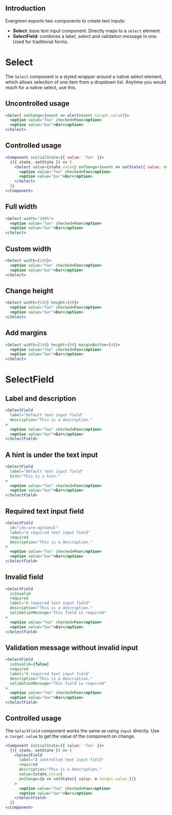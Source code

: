 
## Introduction

Evergreen exports two components to create text inputs:

* **Select**: base text input component. Directly maps to a `select` element.
* **SelectField**: combines a label, select and validation message in one. Used for traditional forms.

# Select

The `Select` component is a styled wrapper around a native select element,
which allows selection of one item from a dropdown list.
Anytime you would reach for a native select, use this.

## Uncontrolled usage

```jsx
<Select onChange={event => alert(event.target.value)}>
  <option value="foo" checked>Foo</option>
  <option value="bar">Bar</option>
</Select>
```

## Controlled usage

```jsx
<Component initialState={{ value: 'foo' }}>
  {({ state, setState }) => (
    <Select value={state.value} onChange={event => setState({ value: event.target.value })}>
      <option value="foo" checked>Foo</option>
      <option value="bar">Bar</option>
    </Select>
  )}
</Component>
```

## Full width

```jsx
<Select width="100%">
  <option value="foo" checked>Foo</option>
  <option value="bar">Bar</option>
</Select>
```

## Custom width

```jsx
<Select width={240}>
  <option value="foo" checked>Foo</option>
  <option value="bar">Bar</option>
</Select>
```

## Change height

```jsx
<Select width={240} height={40}>
  <option value="foo" checked>Foo</option>
  <option value="bar">Bar</option>
</Select>
```

## Add margins

```jsx
<Select width={240} height={40} marginBottom={40}>
  <option value="foo" checked>Foo</option>
  <option value="bar">Bar</option>
</Select>
```

<PropsTable of="Select" />


# SelectField

## Label and description

```jsx
<SelectField
  label="Default text input field"
  description="This is a description."
>
  <option value="foo" checked>Foo</option>
  <option value="bar">Bar</option>
</SelectField>
```

## A hint is under the text input

```jsx
<SelectField
  label="Default text input field"
  hint="This is a hint."
>
  <option value="foo" checked>Foo</option>
  <option value="bar">Bar</option>
</SelectField>
```

## Required text input field

```jsx
<SelectField
  id="ids-are-optional"
  label="A required text input field"
  required
  description="This is a description."
>
  <option value="foo" checked>Foo</option>
  <option value="bar">Bar</option>
</SelectField>
```

## Invalid field

```jsx
<SelectField
  isInvalid
  required
  label="A required text input field"
  description="This is a description."
  validationMessage="This field is required"
>
  <option value="foo" checked>Foo</option>
  <option value="bar">Bar</option>
</SelectField>
```

## Validation message without invalid input

```jsx
<SelectField
  isInvalid={false}
  required
  label="A required text input field"
  description="This is a description."
  validationMessage="This field is required"
>
  <option value="foo" checked>Foo</option>
  <option value="bar">Bar</option>
</SelectField>
```

## Controlled usage

The `SelectField` component works the same as using `input` directly.
Use `e.target.value` to get the value of the component on change. 

```jsx
<Component initialState={{ value: 'foo' }}>
  {({ state, setState }) => (
    <SelectField
      label="A controlled text input field"
      required
      description="This is a description."
      value={state.value}
      onChange={e => setState({ value: e.target.value })}
    >
      <option value="foo" checked>Foo</option>
      <option value="bar">Bar</option>
    </SelectField>
  )}
</Component>
```

